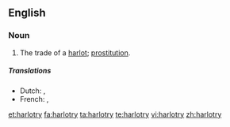 ==English==
===Noun===
{{en-noun|harlotries|-}}
# The trade of a [[harlot]]; [[prostitution]].
=====Translations=====
{{trans-top|The trade of a harlot; prostitution.}}
* Dutch: {{t+|nl|hoererij}},{{t+|nl|prostitutie}}
* French: {{t+|fr|prostitution|f}},{{t+|fr|putasserie|f}}
{{trans-bottom}}
[[et:harlotry]]
[[fa:harlotry]]
[[ta:harlotry]]
[[te:harlotry]]
[[vi:harlotry]]
[[zh:harlotry]]